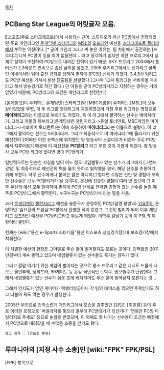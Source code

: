 [[목차]]

== '''PCBang Star League'''의 머릿글자 모음. ==

E스포츠(주로 스타크래프트)에서 사용되는 단어. 스튜디오가 아닌 [[PC방]]에서 진행되었던 주요 개인리그인 [[온게임넷 스타리그]]와 [[MSL]]의 [[오프라인]] 예선을 [[스타크래프트 갤러리]]에서 부르는 약칭이다. [* 굳이 개인리그라고 써 놓은 이유는, 팀 차원에서 출전하는 [프로리그]니까 PC방이 있을 리가 없을텐데... 라고 생각하기 쉽지만 이전 프로리그에서 실제로 성적이 부진하여 PC방으로 내려간 전적이 있기 때문. SKY 프로리그 2004에서 플러스가 2,3라운드 연속으로 출전 금지를 당했고, 2005 후기리그에서도 전기리그 꼴찌인 이네이쳐탑 팀이 출전 금지를 당하여 졸지에 [PC방] 신세가 되었다. 3,4,5차 팀리그도 PC방 예선을 거쳐서 본선 진출팀을 선발했다.(그나마 1,2차 팀리그는 서바이벌 매치라고 해서 방송경기로 하긴 했다.) 단 이들을 굳이 PC방리거라고 지칭하는 경우는 거의 없었기 때문에, PC방리그의 조건은 개인리그로 한정한다] 

[온게임넷]이 주최하는 온게임넷 [스타리그]와 [MBC게임]이 주최하는 [MSL]이 모두 살아있었을 무렵, 이 두 리그를 양대리그라 지칭하였으며 가장 주된 리그라는 명칭으로 '''메이져리그'''라는 이름으로 부르기도 하였다. 즉 이 리그에서 활약하는 선수는 메이져리거. 그리고 이들의 하부리그(온게임넷은 챌린지리그->듀얼 토너먼트, MBC게임은 마이너리그->서바이버 토너먼트)는 이에 호응하여 '''마이너리그'''라는 이름으로 불렀다. 이 리그에서 활약하는 선수는 마이너리거. 그리고 최종적으로 이 마이너리그에 올라가기 위한 예선전이 2006년 이전 코엑스에 위치했던 양 방송사의 스튜디오가 비좁아 주로 PC방에서 치루어졌기 때문에 이 예선전을 '''PC방리그''' 라고 부른 것이 기원이 되었다. 양 방송사 모두 PC방 리그에 있다면 양대 PC방리거.

일반적으로는 단순한 지칭을 넘어 어느 정도 네임밸류가 있는 선수가 리그에서 [그랜드 광탈] 및 최종적으로 예선전의 벽을 뚫지 못하고 탈락했을 경우, 해당 선수를 조롱하기 위해 부른다. 아무 선수에게나 붙이는 말은 아니며(그렇다면 수많은 신인 및 경험이 부족한 선수들은 모두 PC방리거가 될 것이다), 본선에 진출한 경험이 여러 번 있으며 그 이후 본선과 예선 모두 탈락하여 졸지에 PC방 신세로 전락한 경험이 있는 선수를 놀릴 때 주로 PC방리그에서 활약한다, 누구누구는 PC방리거네 라는 말을 사용.

과거 [[온게임넷]]의 [[챌린지리그]] 예선을 봉준구가 운영하던 PC방(일명 봉방)과 [[임요환]]이 운영하던 '임요환의 드랍십'PC방에서 진행한 적이 있었고, 그것이 빌미가 되어 이후 개인리그 [[오프라인]] 예선을 PC방리그라고 부르게 되었다. 이학주,김남기 등이 이 PSL의 제왕이라 불린다.

현재는 [wiki:"용산 e-Sports 스타디움"용산 이스포츠 상설경기장] 내 보조경기장에서 치뤄진다.

이 치열한 예선의 현장은 그야말로 무슨 일이 벌어질지도 모르는 곳이다. 김택용은 2011년경부터 계속 물먹고 있으며 네임밸류가 있는 선수들도 훅가는 경우가 많다.

그리고 정말 이기기 위한 게임이 벌어지는 곳으로 평소 프로리그 같은 데서도 드물게 나오는 올인투팩, 땡히드라, 99게이트 등 온갖 극단적인 도박수. 권모술수가 난립한다. 그래서 네임밸류가 있는 선수가 쉬운 조에 배치되어도 무슨 일이 일어날지 모른다는 것... 

그래서 인지도가 없던 게이머가 택뱅리쌍급이나 각 팀의 에이스를 꺾으면 주목받기도 하고 더불어 욕도 먹는 경우가 발생한다.

2005년 부진으로 갑작스럽게 개인리그에서 모습을 감추었던 [강민], [이윤열] 등이 주로 이러한 호칭으로 '마일리지를 쌓으러 일부러 PC방리거가 되신거다' '연봉은 PC방 마일리지로 주세요' 등으로 놀림을 받았으며, 이 외에도 잘 나가는 선수들이 조금만 삐끗해서 PC방으로 내려갔을 때 수많은 조롱을 받기도 했다. 

 참고 항목 : [연습실 본좌]

== 루마니아의 [지정 사수 소총]인 [wiki:"FPK" FPK/PSL] ==
[FPK] 항목으로


